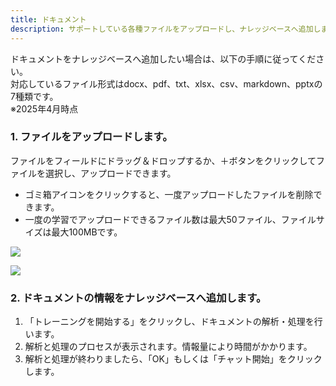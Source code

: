 ```yaml
---
title: ドキュメント
description: サポートしている各種ファイルをアップロードし、ナレッジベースへ追加します。
---
```


ドキュメントをナレッジベースへ追加したい場合は、以下の手順に従ってください。\
対応しているファイル形式はdocx、pdf、txt、xlsx、csv、markdown、pptxの7種類です。\
※2025年4月時点

### 1. ファイルをアップロードします。

ファイルをフィールドにドラッグ＆ドロップするか、＋ボタンをクリックしてファイルを選択し、アップロードできます。

* ゴミ箱アイコンをクリックすると、一度アップロードしたファイルを削除できます。
* 一度の学習でアップロードできるファイル数は最大50ファイル、ファイルサイズは最大100MBです。

![](../../../.gitbook/assets/image%20(12).png)

![](../../../.gitbook/assets/image%20(13).png)

### 2. ドキュメントの情報をナレッジベースへ追加します。

1. 「トレーニングを開始する」をクリックし、ドキュメントの解析・処理を行います。
2. 解析と処理のプロセスが表示されます。情報量により時間がかかります。
3. 解析と処理が終わりましたら、「OK」もしくは「チャット開始」をクリックします。
